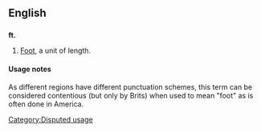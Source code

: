 {{see|ft|Ft|Ft.|FT}}
==English==
==={{Abbreviation}}===
'''ft.'''
# {{US}} [[foot|Foot]], a unit of length.

====Usage notes====
As different regions have different punctuation schemes, this term can be considered contentious (but only by Brits) when used to mean "foot" as is often done in America.

[[Category:Disputed usage]]